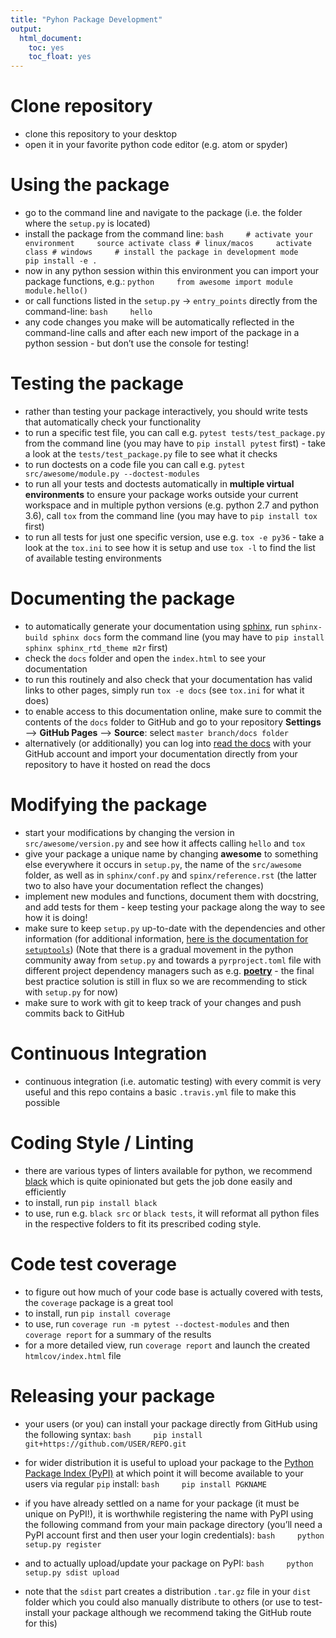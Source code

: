```yaml
---
title: "Pyhon Package Development"
output:
  html_document:
    toc: yes
    toc_float: yes
---
```


# Clone repository

 - clone this repository to your desktop
 - open it in your favorite python code editor (e.g. atom or spyder)

# Using the package

 - go to the command line and navigate to the package (i.e. the folder where the `setup.py` is located)
 - install the package from the command line:
    ```bash
    # activate your environment
    source activate class # linux/macos
    activate class # windows
    # install the package in development mode
    pip install -e .
    ```
 - now in any python session within this environment you can import your package functions, e.g.:
    ```python
    from awesome import module
    module.hello()
    ```
 - or call functions listed in the `setup.py` -> `entry_points` directly from the command-line:
    ```bash
    hello
    ```
 - any code changes you make will be automatically reflected in the command-line calls and after each new import of the package in a python session - but don't use the console for testing!

# Testing the package

- rather than testing your package interactively, you should write tests that automatically check your functionality
- to run a specific test file, you can call e.g. `pytest tests/test_package.py` from the command line (you may have to `pip install pytest` first) - take a look at the `tests/test_package.py` file to see what it checks
- to run doctests on a code file you can call e.g. `pytest src/awesome/module.py --doctest-modules`
- to run all your tests and doctests automatically in **multiple virtual environments** to ensure your package works outside your current workspace and in multiple python versions (e.g. python 2.7 and python 3.6), call `tox` from the command line (you may have to `pip install tox` first)
- to run all tests for just one specific version, use e.g. `tox -e py36` - take a look at the `tox.ini` to see how it is setup and use `tox -l` to find the list of available testing environments

# Documenting the package

 - to automatically generate your documentation using [sphinx](http://www.sphinx-doc.org/en/master/), run `sphinx-build sphinx docs` form the command line (you may have to `pip install sphinx sphinx_rtd_theme m2r` first)
 - check the `docs` folder and open the `index.html` to see your documentation
 - to run this routinely and also check that your documentation has valid links to other pages, simply run `tox -e docs` (see `tox.ini` for what it does)
 - to enable access to this documentation online, make sure to commit the contents of the `docs` folder to GitHub and go to your repository **Settings** --> **GitHub Pages** --> **Source**: select `master branch/docs folder`
 - alternatively (or additionally) you can log into [read the docs](https://docs.readthedocs.io) with your GitHub account and import your documentation directly from your repository to have it hosted on read the docs

# Modifying the package

  - start your modifications by changing the version in `src/awesome/version.py` and see how it affects calling `hello` and `tox`
  - give your package a unique name by changing **awesome** to something else everywhere it occurs in `setup.py`, the name of the `src/awesome` folder, as well as in `sphinx/conf.py` and `spinx/reference.rst` (the latter two to also have your documentation reflect the changes)
  - implement new modules and functions, document them with docstring, and add tests for them - keep testing your package along the way to see how it is doing!
  - make sure to keep `setup.py` up-to-date with the dependencies and other information (for additional information, [here is the documentation for `setuptools`](https://setuptools.readthedocs.io/en/latest/setuptools.html)) (Note that there is a gradual movement in the python community away from `setup.py` and towards a `pyrproject.toml` file with different project dependency managers such as e.g. [**poetry**](https://poetry.eustace.io/) - the final best practice solution is still in flux so we are recommending to stick with `setup.py` for now)
  - make sure to work with git to keep track of your changes and push commits back to GitHub

# Continuous Integration

 - continuous integration (i.e. automatic testing) with every commit is very useful and this repo contains a basic `.travis.yml` file to make this possible

# Coding Style / Linting

 - there are various types of linters available for python, we recommend [black](https://black.readthedocs.io/en/stable/) which is quite opinionated but gets the job done easily and efficiently
 - to install, run `pip install black`
 - to use, run e.g. `black src` or `black tests`, it will reformat all python files in the respective folders to fit its prescribed coding style.

# Code test coverage

- to figure out how much of your code base is actually covered with tests, the `coverage` package is a great tool
- to install, run `pip install coverage`
- to use, run `coverage run -m pytest --doctest-modules` and then `coverage report` for a summary of the results
- for a more detailed view, run `coverage report` and launch the created `htmlcov/index.html` file

# Releasing your package

- your users (or you) can install your package directly from GitHub using the following syntax:
    ```bash
    pip install git+https://github.com/USER/REPO.git
    ```

- for wider distribution it is useful to upload your package to the [Python Package Index (PyPI)](https://pypi.org/) at which point it will become available to your users via regular `pip` install:
    ```bash
    pip install PGKNAME
    ```

- if you have already settled on a name for your package (it must be unique on PyPI!), it is worthwhile registering the name with PyPI using the following command from your main package directory (you'll need a PyPI account first and then user your login credentials):
    ```bash
    python setup.py register
    ```

- and to actually upload/update your package on PyPI:
    ```bash
    python setup.py sdist upload
    ```

 - note that the `sdist` part creates a distribution `.tar.gz` file in your `dist` folder which you could also manually distribute to others (or use to test-install your package although we recommend taking the GitHub route for this)
